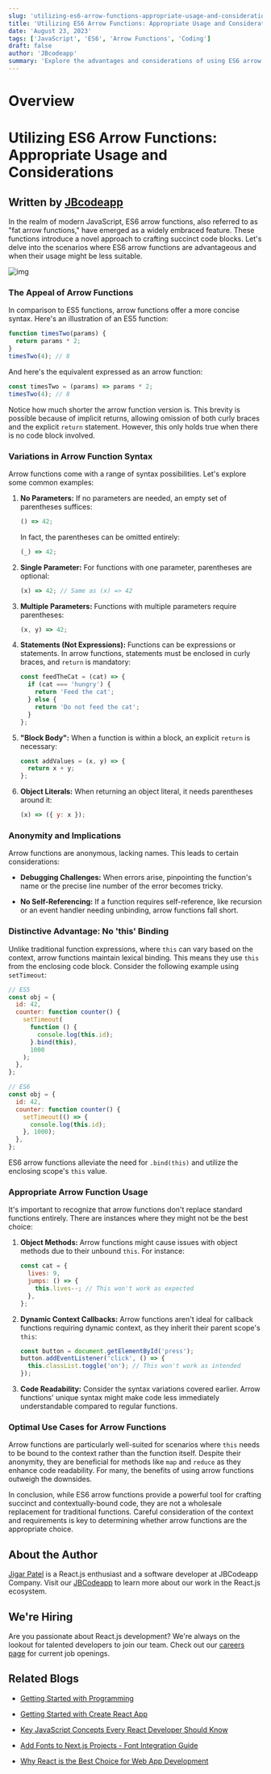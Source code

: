 ```yaml
---
slug: 'utilizing-es6-arrow-functions-appropriate-usage-and-considerations'
title: 'Utilizing ES6 Arrow Functions: Appropriate Usage and Considerations'
date: 'August 23, 2023'
tags: ['JavaScript', 'ES6', 'Arrow Functions', 'Coding']
draft: false
author: 'JBcodeapp'
summary: 'Explore the advantages and considerations of using ES6 arrow functions in modern JavaScript development. Learn when and where to use arrow functions effectively and when traditional functions might be more suitable.'
---
```


# Overview

<TOCInline toc={props.toc} exclude="Overview" toHeading={2} defaultimage="" />

# Utilizing ES6 Arrow Functions: Appropriate Usage and Considerations

## Written by [JBcodeapp](https://jbcodeapp.com)

In the realm of modern JavaScript, ES6 arrow functions, also referred to as "fat arrow functions," have emerged as a widely embraced feature. These functions introduce a novel approach to crafting succinct code blocks. Let's delve into the scenarios where ES6 arrow functions are advantageous and when their usage might be less suitable.

![img](/static/blog/Utilizing-ES6-Arrow-Functions-Appropriate-Usage-and-Considerations/what-is-an-arrow-function-in-javascript.jpg)

### The Appeal of Arrow Functions

In comparison to ES5 functions, arrow functions offer a more concise syntax. Here's an illustration of an ES5 function:

```javascript
function timesTwo(params) {
  return params * 2;
}
timesTwo(4); // 8
```

And here's the equivalent expressed as an arrow function:

```javascript
const timesTwo = (params) => params * 2;
timesTwo(4); // 8
```

Notice how much shorter the arrow function version is. This brevity is possible because of implicit returns, allowing omission of both curly braces and the explicit `return` statement. However, this only holds true when there is no code block involved.

### Variations in Arrow Function Syntax

Arrow functions come with a range of syntax possibilities. Let's explore some common examples:

1. **No Parameters:** If no parameters are needed, an empty set of parentheses suffices:

   ```javascript
   () => 42;
   ```

   In fact, the parentheses can be omitted entirely:

   ```javascript
   (_) => 42;
   ```

2. **Single Parameter:** For functions with one parameter, parentheses are optional:

   ```javascript
   (x) => 42; // Same as (x) => 42
   ```

3. **Multiple Parameters:** Functions with multiple parameters require parentheses:

   ```javascript
   (x, y) => 42;
   ```

4. **Statements (Not Expressions):** Functions can be expressions or statements. In arrow functions, statements must be enclosed in curly braces, and `return` is mandatory:

   ```javascript
   const feedTheCat = (cat) => {
     if (cat === 'hungry') {
       return 'Feed the cat';
     } else {
       return 'Do not feed the cat';
     }
   };
   ```

5. **"Block Body":** When a function is within a block, an explicit `return` is necessary:

   ```javascript
   const addValues = (x, y) => {
     return x + y;
   };
   ```

6. **Object Literals:** When returning an object literal, it needs parentheses around it:
   ```javascript
   (x) => ({ y: x });
   ```

### Anonymity and Implications

Arrow functions are anonymous, lacking names. This leads to certain considerations:

- **Debugging Challenges:** When errors arise, pinpointing the function's name or the precise line number of the error becomes tricky.

- **No Self-Referencing:** If a function requires self-reference, like recursion or an event handler needing unbinding, arrow functions fall short.

### Distinctive Advantage: No 'this' Binding

Unlike traditional function expressions, where `this` can vary based on the context, arrow functions maintain lexical binding. This means they use `this` from the enclosing code block. Consider the following example using `setTimeout`:

```javascript
// ES5
const obj = {
  id: 42,
  counter: function counter() {
    setTimeout(
      function () {
        console.log(this.id);
      }.bind(this),
      1000
    );
  },
};

// ES6
const obj = {
  id: 42,
  counter: function counter() {
    setTimeout(() => {
      console.log(this.id);
    }, 1000);
  },
};
```

ES6 arrow functions alleviate the need for `.bind(this)` and utilize the enclosing scope's `this` value.

### Appropriate Arrow Function Usage

It's important to recognize that arrow functions don't replace standard functions entirely. There are instances where they might not be the best choice:

1. **Object Methods:** Arrow functions might cause issues with object methods due to their unbound `this`. For instance:

   ```javascript
   const cat = {
     lives: 9,
     jumps: () => {
       this.lives--; // This won't work as expected
     },
   };
   ```

2. **Dynamic Context Callbacks:** Arrow functions aren't ideal for callback functions requiring dynamic context, as they inherit their parent scope's `this`:

   ```javascript
   const button = document.getElementById('press');
   button.addEventListener('click', () => {
     this.classList.toggle('on'); // This won't work as intended
   });
   ```

3. **Code Readability:** Consider the syntax variations covered earlier. Arrow functions' unique syntax might make code less immediately understandable compared to regular functions.

### Optimal Use Cases for Arrow Functions

Arrow functions are particularly well-suited for scenarios where `this` needs to be bound to the context rather than the function itself. Despite their anonymity, they are beneficial for methods like `map` and `reduce` as they enhance code readability. For many, the benefits of using arrow functions outweigh the downsides.

In conclusion, while ES6 arrow functions provide a powerful tool for crafting succinct and contextually-bound code, they are not a wholesale replacement for traditional functions. Careful consideration of the context and requirements is key to determining whether arrow functions are the appropriate choice.

## About the Author

[Jigar Patel](https://expertlaravel.com) is a React.js enthusiast and a software developer at JBCodeapp Company. Visit our [JBCodeapp](https://jbcodeapp.com) to learn more about our work in the React.js ecosystem.

## We're Hiring

Are you passionate about React.js development? We're always on the lookout for talented developers to join our team. Check out our [careers page](https://jbcodeapp.com) for current job openings.

## Related Blogs

- [Getting Started with Programming](getting-started-with-programming)

- [Getting Started with Create React App](getting-started-with-create-react-app)

- [Key JavaScript Concepts Every React Developer Should Know](key-javascript-concepts-for-react-developers)

- [Add Fonts to Next.js Projects - Font Integration Guide](add-fonts-in-to-nextjs-projects)

- [Why React is the Best Choice for Web App Development](why-react-ultimate-web-app-development-choice)
